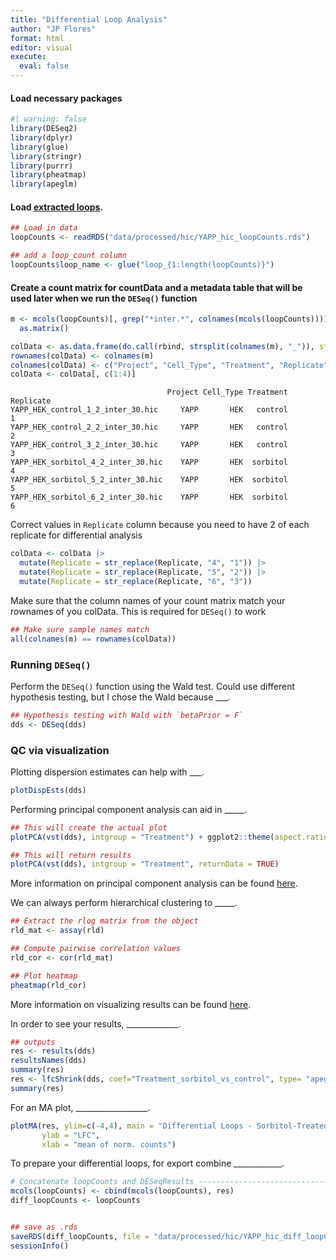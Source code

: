 ```yaml
---
title: "Differential Loop Analysis"
author: "JP Flores"
format: html
editor: visual
execute: 
  eval: false
---
```


#### Load necessary packages

```r
#| warning: false
library(DESeq2)
library(dplyr)
library(glue)
library(stringr)
library(purrr)
library(pheatmap)
library(apeglm)
```

#### Load [extracted loops](https://jpflores.quarto.pub/generating-loop-counts/).

```r
## Load in data 
loopCounts <- readRDS("data/processed/hic/YAPP_hic_loopCounts.rds")

## add a loop_count column
loopCounts$loop_name <- glue("loop_{1:length(loopCounts)}")

```

#### Create a count matrix for countData and a metadata table that will be used later when we run the `DESeq()` function

```r
m <- mcols(loopCounts)[, grep("*inter.*", colnames(mcols(loopCounts)))] %>% 
  as.matrix()
```

```r
colData <- as.data.frame(do.call(rbind, strsplit(colnames(m), "_")), stringsAsFactors = T)
rownames(colData) <- colnames(m)
colnames(colData) <- c("Project", "Cell_Type", "Treatment", "Replicate")
colData <- colData[, c(1:4)]
```

                                       Project Cell_Type Treatment Replicate
    YAPP_HEK_control_1_2_inter_30.hic     YAPP       HEK   control         1
    YAPP_HEK_control_2_2_inter_30.hic     YAPP       HEK   control         2
    YAPP_HEK_control_3_2_inter_30.hic     YAPP       HEK   control         3
    YAPP_HEK_sorbitol_4_2_inter_30.hic    YAPP       HEK  sorbitol         4
    YAPP_HEK_sorbitol_5_2_inter_30.hic    YAPP       HEK  sorbitol         5
    YAPP_HEK_sorbitol_6_2_inter_30.hic    YAPP       HEK  sorbitol         6

::: callout-note
Correct values in `Replicate` column because you need to have 2 of each replicate for differential analysis

```r
colData <- colData |> 
  mutate(Replicate = str_replace(Replicate, "4", "1")) |> 
  mutate(Replicate = str_replace(Replicate, "5", "2")) |> 
  mutate(Replicate = str_replace(Replicate, "6", "3"))
```
:::

::: callout-tip
Make sure that the column names of your count matrix match your rownames of you colData. This is required for `DESeq()` to work

```r
## Make sure sample names match
all(colnames(m) == rownames(colData))
```
:::

### Running `DESeq()`

Perform the `DESeq()` function using the Wald test. Could use different hypothesis testing, but I chose the Wald because \_\_\_.

```r
## Hypothesis testing with Wald with `betaPrior = F`
dds <- DESeq(dds)
```

### QC via visualization

Plotting dispersion estimates can help with \_\_\_.

```r
plotDispEsts(dds)
```

Performing principal component analysis can aid in \_\_\_\_\_.

```r
## This will create the actual plot
plotPCA(vst(dds), intgroup = "Treatment") + ggplot2::theme(aspect.ratio = 1)

## This will return results
plotPCA(vst(dds), intgroup = "Treatment", returnData = TRUE)
```

::: callout-note
More information on principal component analysis can be found [here]().
:::

We can always perform hierarchical clustering to \_\_\_\_\_.

```r
## Extract the rlog matrix from the object
rld_mat <- assay(rld)

## Compute pairwise correlation values
rld_cor <- cor(rld_mat)

## Plot heatmap
pheatmap(rld_cor)
```

::: callout-note
More information on visualizing results can be found [here](https://hbctraining.github.io/DGE_workshop/lessons/DGE_visualizing_results_archived.html).
:::

In order to see your results, \_\_\_\_\_\_\_\_\_\_\_\_\_.

```r
## outputs
res <- results(dds)
resultsNames(dds)
summary(res)
res <- lfcShrink(dds, coef="Treatment_sorbitol_vs_control", type= "apeglm")
summary(res)

```

For an MA plot, \_\_\_\_\_\_\_\_\_\_\_\_\_\_\_\_\_\_.

```r
plotMA(res, ylim=c(-4,4), main = "Differential Loops - Sorbitol-Treated (top) vs. Untreated (bottom)",
       ylab = "LFC",
       xlab = "mean of norm. counts")
```

To prepare your differential loops, for export combine \_\_\_\_\_\_\_\_\_\_\_\_.

```r
# Concatenate loopCounts and DESeqResults ---------------------------------
mcols(loopCounts) <- cbind(mcols(loopCounts), res)
diff_loopCounts <- loopCounts


## save as .rds
saveRDS(diff_loopCounts, file = "data/processed/hic/YAPP_hic_diff_loopCounts.rds")
sessionInfo()

```
